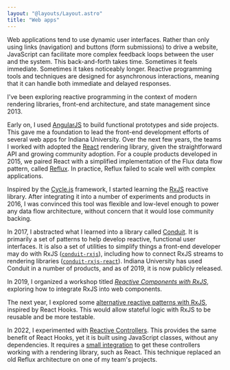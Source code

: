 ```yaml
---
layout: "@layouts/Layout.astro"
title: "Web apps"
---
```


Web applications tend to use dynamic user interfaces. Rather than only using links (navigation) and buttons (form submissions) to drive a website, JavaScript can facilitate more complex feedback loops between the user and the system. This back-and-forth takes time. Sometimes it feels immediate. Sometimes it takes noticeably longer. Reactive programming tools and techniques are designed for asynchronous interactions, meaning that it can handle both immediate and delayed responses.

I've been exploring reactive programming in the context of modern rendering libraries, front-end architecture, and state management since 2013.

Early on, I used [AngularJS](https://angularjs.org/) to build functional prototypes and side projects. This gave me a foundation to lead the front-end development efforts of several web apps for Indiana University. Over the next few years, the teams I worked with adopted the [React](https://reactjs.org/) rendering library, given the straightforward API and growing community adoption. For a couple products developed in 2015, we paired React with a simplified implementation of the Flux data flow pattern, called [Reflux](https://github.com/reflux/refluxjs). In practice, Reflux failed to scale well with complex applications.

Inspired by the [Cycle.js](https://cycle.js.org/) framework, I started learning the [RxJS](https://rxjs.dev/) reactive library. After integrating it into a number of experiments and products in 2016, I was convinced this tool was flexible and low-level enough to power any data flow architecture, without concern that it would lose community backing.

In 2017, I abstracted what I learned into a library called [Conduit](https://github.com/indiana-university/conduit). It is primarily a set of patterns to help develop reactive, functional user interfaces. It is also a set of utilities to simplify things a front-end developer may do with RxJS ([`conduit-rxjs`](https://github.com/indiana-university/conduit/tree/master/packages/conduit-rxjs)), including how to connect RxJS streams to rendering libraries ([`conduit-rxjs-react`](https://github.com/indiana-university/conduit/tree/master/packages/conduit-rxjs-react)). Indiana University has used Conduit in a number of products, and as of 2019, it is now publicly released.

In 2019, I organized a workshop titled [*Reactive Components with RxJS*](https://github.com/basham/swit-workshop-rxjs), exploring how to integrate RxJS into web components.

The next year, I explored some [alternative reactive patterns with RxJS](https://github.com/basham/rx-ui-patterns), inspired by React Hooks. This would allow stateful logic with RxJS to be reusable and be more testable.

In 2022, I experimented with [Reactive Controllers](https://lit.dev/docs/composition/controllers/). This provides the same benefit of React Hooks, yet it is built using JavaScript classes, without any dependencies. It requires a [small integration](https://gist.github.com/basham/1874b7420de98312a75dcb4112d70ae5) to get these controllers working with a rendering library, such as React. This technique replaced an old Reflux architecture on one of my team's projects.
